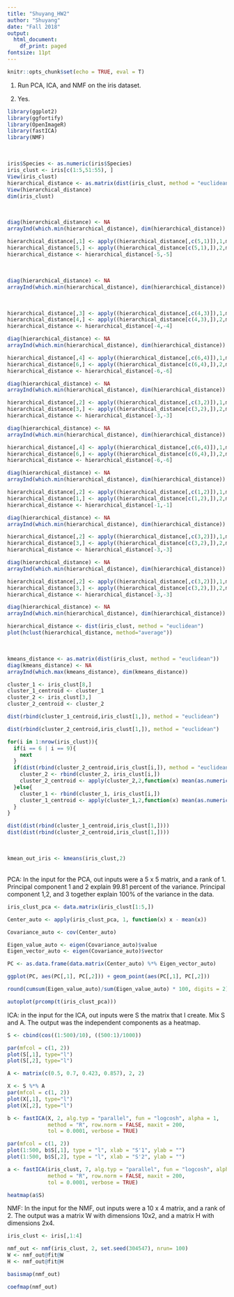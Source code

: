 ```yaml
---
title: "Shuyang_HW2"
author: "Shuyang"
date: "Fall 2018"
output:
  html_document:
    df_print: paged
fontsize: 11pt
---
```


```r
knitr::opts_chunk$set(echo = TRUE, eval = T)
```

1. Run PCA, ICA, and NMF on the iris dataset. 


2. Yes. 


```r

library(ggplot2)
library(ggfortify)
library(OpenImageR)
library(fastICA)
library(NMF)

```
<br>
```r
iris$Species <- as.numeric(iris$Species)
iris_clust <- iris[c(1:5,51:55), ]
View(iris_clust)
hierarchical_distance <- as.matrix(dist(iris_clust, method = "euclidean"))
View(hierarchical_distance)
dim(iris_clust)
```


<br>
```r
diag(hierarchical_distance) <- NA
arrayInd(which.min(hierarchical_distance), dim(hierarchical_distance))


```
```r
hierarchical_distance[,1] <- apply((hierarchical_distance[,c(5,1)]),1,mean)
hierarchical_distance[5,] <- apply((hierarchical_distance[c(5,1),]),2,mean)
hierarchical_distance <- hierarchical_distance[-5,-5]

```

<br>

```r
diag(hierarchical_distance) <- NA
arrayInd(which.min(hierarchical_distance), dim(hierarchical_distance))
```
<br>
```r
hierarchical_distance[,3] <- apply((hierarchical_distance[,c(4,3)]),1,mean)
hierarchical_distance[4,] <- apply((hierarchical_distance[c(4,3),]),2,mean)
hierarchical_distance <- hierarchical_distance[-4,-4]
```

```r
diag(hierarchical_distance) <- NA
arrayInd(which.min(hierarchical_distance), dim(hierarchical_distance))
```
```r
hierarchical_distance[,4] <- apply((hierarchical_distance[,c(6,4)]),1,mean)
hierarchical_distance[6,] <- apply((hierarchical_distance[c(6,4),]),2,mean)
hierarchical_distance <- hierarchical_distance[-6,-6]
```

```r
diag(hierarchical_distance) <- NA
arrayInd(which.min(hierarchical_distance), dim(hierarchical_distance))
```
```r
hierarchical_distance[,2] <- apply((hierarchical_distance[,c(3,2)]),1,mean)
hierarchical_distance[3,] <- apply((hierarchical_distance[c(3,2),]),2,mean)
hierarchical_distance <- hierarchical_distance[-3,-3]
```

```r
diag(hierarchical_distance) <- NA
arrayInd(which.min(hierarchical_distance), dim(hierarchical_distance))
```

```r
hierarchical_distance[,4] <- apply((hierarchical_distance[,c(6,4)]),1,mean)
hierarchical_distance[6,] <- apply((hierarchical_distance[c(6,4),]),2,mean)
hierarchical_distance <- hierarchical_distance[-6,-6]
```

```r
diag(hierarchical_distance) <- NA
arrayInd(which.min(hierarchical_distance), dim(hierarchical_distance))
```
```r
hierarchical_distance[,2] <- apply((hierarchical_distance[,c(1,2)]),1,mean)
hierarchical_distance[1,] <- apply((hierarchical_distance[c(1,2),]),2,mean)
hierarchical_distance <- hierarchical_distance[-1,-1]
```

```r
diag(hierarchical_distance) <- NA
arrayInd(which.min(hierarchical_distance), dim(hierarchical_distance))
```
```r
hierarchical_distance[,2] <- apply((hierarchical_distance[,c(3,2)]),1,mean)
hierarchical_distance[3,] <- apply((hierarchical_distance[c(3,2),]),2,mean)
hierarchical_distance <- hierarchical_distance[-3,-3]
```

```r
diag(hierarchical_distance) <- NA
arrayInd(which.min(hierarchical_distance), dim(hierarchical_distance))
```
```r
hierarchical_distance[,2] <- apply((hierarchical_distance[,c(3,2)]),1,mean)
hierarchical_distance[3,] <- apply((hierarchical_distance[c(3,2),]),2,mean)
hierarchical_distance <- hierarchical_distance[-3,-3]
```

```r
diag(hierarchical_distance) <- NA
arrayInd(which.min(hierarchical_distance), dim(hierarchical_distance))
```

```r
hierarchical_distance <- dist(iris_clust, method = "euclidean")
plot(hclust(hierarchical_distance, method="average"))
```
<br>
```r
kmeans_distance <- as.matrix(dist(iris_clust, method = "euclidean"))
diag(kmeans_distance) <- NA
arrayInd(which.max(kmeans_distance), dim(kmeans_distance))
```

```r
cluster_1 <- iris_clust[8,]
cluster_1_centroid <- cluster_1
cluster_2 <- iris_clust[3,]
cluster_2_centroid <- cluster_2
```

```r
dist(rbind(cluster_1_centroid,iris_clust[1,]), method = "euclidean") 

dist(rbind(cluster_2_centroid,iris_clust[1,]), method = "euclidean")
```


```r
for(i in 1:nrow(iris_clust)){
  if(i == 6 | i == 9){
    next
  }
  if(dist(rbind(cluster_2_centroid,iris_clust[i,]), method = "euclidean") < dist(rbind(cluster_1_centroid,iris_clust[i,]), method = "euclidean") ) {
    cluster_2 <- rbind(cluster_2, iris_clust[i,])
    cluster_2_centroid <- apply(cluster_2,2,function(x) mean(as.numeric(x)))
  }else{
    cluster_1 <- rbind(cluster_1, iris_clust[i,])
    cluster_1_centroid <- apply(cluster_1,2,function(x) mean(as.numeric(x)))
  }
}
```

```r
dist(dist(rbind(cluster_1_centroid,iris_clust[1,])))
dist(dist(rbind(cluster_2_centroid,iris_clust[1,])))
```
<br>
```r
kmean_out_iris <- kmeans(iris_clust,2)
```

<br>
PCA:
In the input for the PCA, out inputs were a 5 x 5 matrix,
  and a rank of 1. Principal component 1 and 2 explain 99.81 percent of the variance. Principal component 1,2, and 3 together explain 100% of the variance in the data. 
```r
iris_clust_pca <- data.matrix(iris_clust[1:5,])

Center_auto <- apply(iris_clust_pca, 1, function(x) x - mean(x))
```

```r
Covariance_auto <- cov(Center_auto)
```

```r
Eigen_value_auto <- eigen(Covariance_auto)$value
Eigen_vector_auto <- eigen(Covariance_auto)$vector
```

```r
PC <- as.data.frame(data.matrix(Center_auto) %*% Eigen_vector_auto)

ggplot(PC, aes(PC[,1], PC[,2])) + geom_point(aes(PC[,1], PC[,2]))

```

```r
round(cumsum(Eigen_value_auto)/sum(Eigen_value_auto) * 100, digits = 2)
```

```r
autoplot(prcomp(t(iris_clust_pca)))
```

ICA:
in the input for the ICA, out inputs were S the matrix that I create. Mix S and A. The output was the independent components as a heatmap.
```r
S <- cbind(cos((1:500)/10), ((500:1)/1000))

par(mfcol = c(1, 2))
plot(S[,1], type="l")
plot(S[,2], type="l")
```

```r
A <- matrix(c(0.5, 0.7, 0.423, 0.857), 2, 2)
```

```r
X <- S %*% A
par(mfcol = c(1, 2))
plot(X[,1], type="l")
plot(X[,2], type="l")

```

```r
b <- fastICA(X, 2, alg.typ = "parallel", fun = "logcosh", alpha = 1,
             method = "R", row.norm = FALSE, maxit = 200,
             tol = 0.0001, verbose = TRUE)
```

```r
par(mfcol = c(1, 2))
plot(1:500, b$S[,1], type = "l", xlab = "S'1", ylab = "")
plot(1:500, b$S[,2], type = "l", xlab = "S'2", ylab = "")
```
```r
a <- fastICA(iris_clust, 7, alg.typ = "parallel", fun = "logcosh", alpha = 1,
             method = "R", row.norm = FALSE, maxit = 200,
             tol = 0.0001, verbose = TRUE)
```

```r
heatmap(a$S)
```
NMF:
In the input for the NMF, out inputs were a 10 x 4 matrix, and a rank of 2. The output was a matrix W with dimensions 10x2, and a matrix H with dimensions 2x4. 

```r
iris_clust <- iris[,1:4]

nmf_out <- nmf(iris_clust, 2, set.seed(304547), nrun= 100)
W <- nmf_out@fit@W
H <- nmf_out@fit@H

basismap(nmf_out)

coefmap(nmf_out)
```




